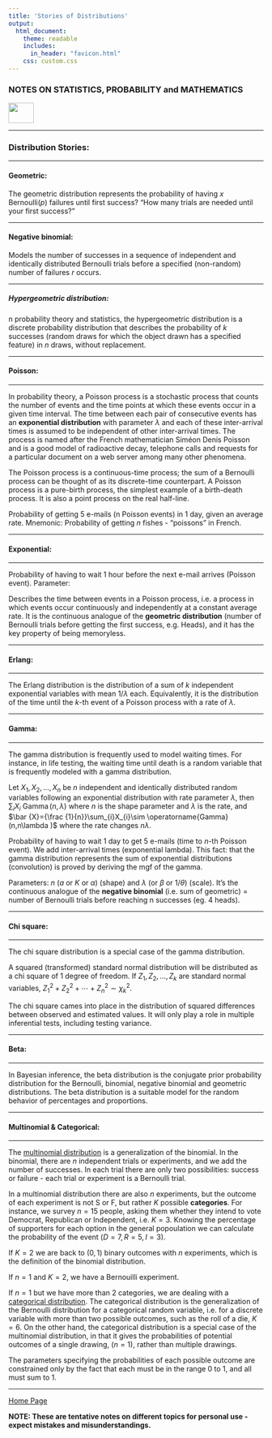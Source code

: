 ```yaml
---
title: 'Stories of Distributions'
output: 
  html_document:
    theme: readable
    includes:
      in_header: "favicon.html" 
    css: custom.css
---
```



### **NOTES ON STATISTICS, PROBABILITY and MATHEMATICS**

<a href="http://rinterested.github.io/statistics/index.html">
<img HEIGHT="40" WIDTH="50" src="logo.PNG"></a>

---

### Distribution Stories:

---

#### Geometric:

The geometric distribution represents the probability of having $x$ Bernoulli($p$) failures until first success? “How many trials are needed until your first success?”

---

#### Negative binomial:

Models the number of successes in a sequence of independent and identically distributed Bernoulli trials before a specified (non-random) number of failures $r$ occurs.

---

##### Hypergeometric distribution:

n probability theory and statistics, the hypergeometric distribution is a discrete probability distribution that describes the probability of $k$ successes (random draws for which the object drawn has a specified feature) in $n$ draws, without replacement.


---

#### Poisson:

---

In probability theory, a Poisson process is a stochastic process that counts the number of events and the time points at which these events occur in a given time interval. The time between each pair of consecutive events has an **exponential distribution** with parameter $\lambda$ and each of these inter-arrival times is assumed to be independent of other inter-arrival times. The process is named after the French mathematician Siméon Denis Poisson and is a good model of radioactive decay, telephone calls and requests for a particular document on a web server among many other phenomena.

The Poisson process is a continuous-time process; the sum of a Bernoulli process can be thought of as its discrete-time counterpart. A Poisson process is a pure-birth process, the simplest example of a birth-death process. It is also a point process on the real half-line.

Probability of getting $5$ e-mails (n Poisson events) in $1$ day, given an average rate. Mnemonic: Probability of getting $n$ fishes - “poissons” in French.

---

#### Exponential:

---

Probability of having to wait $1$ hour before the next e-mail arrives (Poisson event). Parameter: 

Describes the time between events in a Poisson process, i.e. a process in which events occur continuously and independently at a constant average rate. It is the continuous analogue of the **geometric distribution** (number of Bernoulli trials before getting the first success, e.g. Heads), and it has the key property of being memoryless.

---

#### Erlang:

---

The Erlang distribution is the distribution of a sum of $k$ independent exponential variables with mean $1/\lambda$  each. Equivalently, it is the distribution of the time until the $k$-th event of a Poisson process with a rate of $\lambda.$ 

---

#### Gamma:

---

The gamma distribution is frequently used to model waiting times. For instance, in life testing, the waiting time until death is a random variable that is frequently modeled with a gamma distribution.

Let $X_{1},X_{2},\dots ,X_{n}$ be $n$ independent and identically distributed random variables following an exponential distribution with rate parameter $λ,$ then $\sum_{i}X_{i} ~ \operatorname{Gamma}(n, λ)$ where $n$ is the shape parameter and $λ$ is the rate, and $\bar {X}={\frac {1}{n}}\sum_{i}X_{i}\sim \operatorname{Gamma} (n,n\lambda )$ where the rate changes $nλ.$

Probability of having to wait $1$ day to get $5$ e-mails (time to $n$-th Poisson event). We add inter-arrival times (exponential lambda). This fact: that the gamma distribution represents the sum of exponential distributions (convolution) is proved by deriving the mgf of the gamma. 

Parameters: $n$ ($a$ or $K$ or $\alpha$) (shape) and $\lambda$ (or $\beta$ or $1/\theta$) (scale). It’s the continuous analogue of the **negative binomial** (i.e. sum of geometric) = number of Bernoulli trials before reaching n successes (eg. $4$ heads).

---

#### Chi square:

---

The chi square distribution is a special case of the gamma distribution.

A squared (transformed) standard normal distribution will be distributed as a chi square of $1$ degree of freedom. If $Z_1, Z_2, \dots, Z_k$ are standard normal variables, $Z_1^2 + Z_2^2 + \cdots + Z_n^2 \sim \chi^2_k.$

The chi square cames into place in the distribution of squared differences between observed and estimated values. It will only play a role in multiple inferential tests, including testing variance.

---

#### Beta:

---

In Bayesian inference, the beta distribution is the conjugate prior probability distribution for the Bernoulli, binomial, negative binomial and geometric distributions. The beta distribution is a suitable model for the random behavior of percentages and proportions.

---

#### Multinomial & Categorical:

---

The [multinomial distribution](https://en.wikipedia.org/wiki/Multinomial_distribution#Example) is a generalization of the binomial. In the binomial, there are $n$ independent trials or experiments, and we add the number of successes. In each trial there are only two possibilities: success or failure - each trial or experiment is a Bernoulli trial.

In a multinomial distribution there are also $n$ experiments, but the outcome of each experiment is not S or F, but rather $K$ possible **categories**. For instance, we survey $n=15$ people, asking them whether they intend to vote Democrat, Republican or Independent, i.e. $K = 3.$ Knowing the percentage of supporters for each option in the general popoulation we can calculate the probability of the event $(D=7, R=5, I=3).$

If $K=2$ we are back to $(0,1)$ binary outcomes with $n$ experiments, which is the definition of the binomial distribution.

If $n=1$ and $K = 2,$ we have a Bernouilli experiment.

If $n=1$ but we have more than $2$ categories, we are dealing with a [categorical distribution](https://en.wikipedia.org/wiki/Categorical_distribution). The categorical distribution is the generalization of the Bernoulli distribution for a categorical random variable, i.e. for a discrete variable with more than two possible outcomes, such as the roll of a die, $K=6$. On the other hand, the categorical distribution is a special case of the multinomial distribution, in that it gives the probabilities of potential outcomes of a single drawing, $(n=1),$ rather than multiple drawings.

The parameters specifying the probabilities of each possible outcome are constrained only by the fact that each must be in the range 0 to 1, and all must sum to 1.


---
<a href="http://rinterested.github.io/statistics/index.html">Home Page</a>

**NOTE: These are tentative notes on different topics for personal use - expect mistakes and misunderstandings.**
